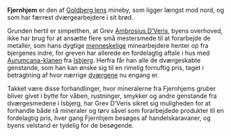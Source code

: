 {{title:Fjernhjem}}
{{author:Laura Holmegaard}}
{{timestamp:2009-11-02T11:49:36Z}}
{{copyright:Fjernhjem}}
'''Fjernhjem''' er den af [[Goldberg len|Goldberg lens]] mineby, som ligger længst mod nord, og som har færrest dværgearbejdere i sit brød.

Grunden hertil er simpelthen, at Grev [[Ambrosius D’Veris]], byens overhoved, ikke har brug for at ansætte flere små mestersmede til at forarbejde de metaller, som hans dygtige [[menneske]]lige minearbejdere henter op fra bjergenes indre, for greven har allerede en fordelagtig aftale i hus med [[Aurumcana-klanen]] fra [[Isbjerg]]. Herfra får han alle de dværgeskabte genstande, som han kan ønske sig til en rimelig fornuftig pris, taget i betragtning af hvor nærrige [[dværg|dværgene]] nu engang er. 

Takket være disse forhandlinger, hvor mineralerne fra Fjernhjems gruber bliver givet i bytte for våben, rustninger, smykker og andre genstande fra dværgesmedene i Isbjerg, har Grev D’Veris sikret sig muligheden for at forhandle både rå mineraler og tørv såvel som forarbejdede produkter til en fordelagtig pris, hver gang Fjernhjem besøges af handelskaravaner, og byens velstand er tydelig for de besøgende.